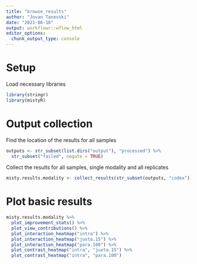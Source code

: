 ```yaml
---
title: "browse_results"
author: "Jovan Tanevski"
date: "2021-06-10"
output: workflowr::wflow_html
editor_options:
  chunk_output_type: console
---
```


# Setup

Load necessary libraries

```r
library(stringr)
library(mistyR)
```

# Output collection

Find the location of the results for all samples

```r
outputs <- str_subset(list.dirs("output"), "processed") %>% 
  str_subset("failed", negate = TRUE)
```

Collect the results for all samples, single modality and all replicates

```r
misty.results.modality <- collect_results(str_subset(outputs, "codex"))
```


# Plot basic results

```r
misty.results.modality %>%
  plot_improvement_stats() %>%
  plot_view_contributions() %>%
  plot_interaction_heatmap("intra") %>%
  plot_interaction_heatmap("juxta.15") %>%
  plot_interaction_heatmap("para.100") %>%
  plot_contrast_heatmap("intra", "juxta.15") %>%
  plot_contrast_heatmap("intra", "para.100")
```

